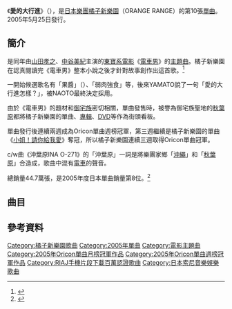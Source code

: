 {{About|日本樂團的單曲|在德國舉辦的電子音樂節與遊行|愛的大遊行}}
{{Infobox Single |
| Name           = 愛的大行進<br />{{lang|ja|ラヴ・パレード}}
| Cover=Love Parade.jpg
| Artist         = [[橘子新樂園|橘子新樂園]] |
| Album          = 
| Released       = 2005年5月25日
| Format         = 
| Recorded       =  
| Genre          = [[J-POP|J-POP]]
| Length         =  
| Label          = [[gr8!_records|gr8! records]]
| Writer         = 
| Producer       = {{lang|ja|[[シライシ紗トリ|シライシ紗トリ]]}}
| Certification  = 雙白金（[[日本唱片協會|日本唱片協會]]）
| Chart position = *週榜第1位（[[Oricon公信榜|Oricon]]）
*2005年6月度月榜第1位（Oricon）
*2005年度年榜第8位（Oricon） 
| Last single    = [[＊〜米字鍵〜|＊〜米字鍵〜]] <br /> （[2005年） |
| This single    = '''愛的大行進''' <br /> （2005年） |
| Next single    = [[小姐！你給我愛|小姐！你給我愛]]<br />（2005年） |
}}
《'''愛的大行進'''》（{{lang-ja|'''ラヴ・パレード'''}}），是[[日本|日本]][[樂團|樂團]][[橘子新樂園|橘子新樂園]]（ORANGE RANGE）的第10張[[單曲|單曲]]。2005年5月25日發行。

==簡介==
是同年由[[山田孝之|山田孝之]]、[[中谷美紀|中谷美紀]]主演的[[東寶株式會社|東寶系]][[電影|電影]]《[[電車男_(電影)|電車男]]》的[[主題曲|主題曲]]。橘子新樂園在認真閱讀完《電車男》整本小說之後才針對故事創作出這首歌。<ref>{{Cite web |url=http://www.oricon.co.jp/music/interview/050525_01.html |title=ORICON ORANGE RANGE特集 |accessdate=2010-10-12 |archive-date=2009-08-05 |archive-url=https://web.archive.org/web/20090805215650/http://www.oricon.co.jp/music/interview/050525_01.html |dead-url=no }}</ref>

一開始候選歌名有「果醬」（{{lang|ja|マーマレード}}）、「弱肉強食」等，後來YAMATO說了一句「愛的大行進怎樣？」，被NAOTO最終決定採用。

由於《電車男》的題材和[[御宅族|御宅族]]密切相關，單曲發售時，被譽為御宅族聖地的[[秋葉原|秋葉原]]都將橘子新樂園的單曲、[[專輯|專輯]]、[[DVD|DVD]]等作為街頭看板。

單曲發行後連續兩週成為Oricon單曲週榜冠軍，第三週繼續是橘子新樂園的單曲《[[小姐！請你給我愛|小姐！請你給我愛]]》奪冠，所以橘子新樂園連續三週取得Oricon單曲冠軍。

c/w曲《沖葉原INA O-271》的「沖葉原」一詞是將樂團家鄉「[[沖繩|沖繩]]」和「[[秋葉原|秋葉原]]」合造成，歌曲中混有[[電車|電車]]的聲音。

總銷量44.7萬張，是2005年度日本單曲銷量第8位。<ref>{{Cite web |url=http://www.musictvprogram.com/corner-ranking-2005.html |script-title=ja:2005年間シングルランキング TOP100 |access-date=2010-10-12 |archive-url=https://web.archive.org/web/20101005060538/http://www.musictvprogram.com/corner-ranking-2005.html |archive-date=2010-10-05 |dead-url=yes }}</ref>

==曲目==
{{Tracklist
| title1 = 愛的大行進
| note1 ={{lang|ja|ラヴ・パレード}}
| longnote1 =[[東寶株式會社|東寶系]][[電影|電影]]《[[電車男#電影|電車男]]》的[[主題曲|主題曲]]
| title2 = 沖葉原INA O-271
| note2 ={{lang|ja|沖葉原イナー0-721}}
}}

==參考資料==
{{reflist}}

{{ORANGE RANGE}}
{{Oricon單曲月榜冠軍 (2000年代後期)|2005年6月}}
{{Oricon單曲週榜冠軍 (2005年)|2005年6月6日—6月13日，共2週}}

{{DEFAULTSORT:Love Parade}}
[[Category:橘子新樂園歌曲|Category:橘子新樂園歌曲]]
[[Category:2005年單曲|Category:2005年單曲]]
[[Category:電影主題曲|Category:電影主題曲]]
[[Category:2005年Oricon單曲月榜冠軍作品|Category:2005年Oricon單曲月榜冠軍作品]]
[[Category:2005年Oricon單曲週榜冠軍作品|Category:2005年Oricon單曲週榜冠軍作品]]
[[Category:RIAJ手機片段下載百萬認證歌曲|Category:RIAJ手機片段下載百萬認證歌曲]]
[[Category:日本索尼音樂娛樂歌曲|Category:日本索尼音樂娛樂歌曲]]
